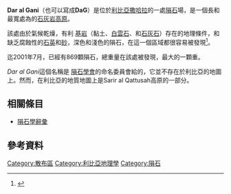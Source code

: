 {{expand|time=2015-02-07T11:40:12+00:00}}
{{coord|27|15|N|16|15|E|display=title}}
'''Dar al Gani'''（也可以寫成'''DaG'''）是位於[[利比亞|利比亞]][[撒哈拉|撒哈拉]]的一處[[隕石|隕石]]場，是一個長{{convert|200|km}}和最寬處為{{convert|60|km}}的[[石灰岩|石灰岩]][[高原|高原]]。

該處由於氣候乾燥，有利 [[基岩_(化學)|基岩]]（黏土、[[白雲石|白雲石]]、和[[石灰石|石灰石]]）存在的地理條件，和缺乏腐蝕性的[[石英|石英]]和[[砂|砂]]，深色和淺色的隕石，在這一個區域都很容易被發現<ref>{{cite journal |bibcode=2002M&PS...37.1079S |last1=Schlüter |first1=J. |last2=Schultz |first2=L. |last3=Thiedig |first3=F. |last4=Al-Mahdi |first4=B. O. |last5=Abu Aghreb |first5=A. E. |journal=Meteoritics & Planetary Science |volume=37 |issue=8 |pages=1079–1093 |year=2002 |title=The Dar al Gani meteorite field (Libyan Sahara): Geological setting, pairing of meteorites, and recovery density |url=https://archive.org/details/sim_meteoritics-planetary-science_2002-08_37_8/page/1079 |doi=10.1111/j.1945-5100.2002.tb00879.x}}</ref>。

迄2001年7月，已經有869顆隕石，總重量{{convert|687|kg}}在該處被發現，最大的一顆重{{convert|95|kg}}。

''Dar al Gani''這個名稱是 [[隕石學會|隕石學會]]的命名委員會給的，它並不存在於利比亞的地圖上。然而，在利比亞的地質地圖上是Sarir al Qattusah高原的一部分。

== 相關條目 ==
* [[隕石學辭彙|隕石學辭彙]]

== 參考資料 ==
{{reflist}}

{{隕石}}

[[Category:散布區|Category:散布區]]
[[Category:利比亞地理學|Category:利比亞地理學]]
[[Category:隕石|Category:隕石]]